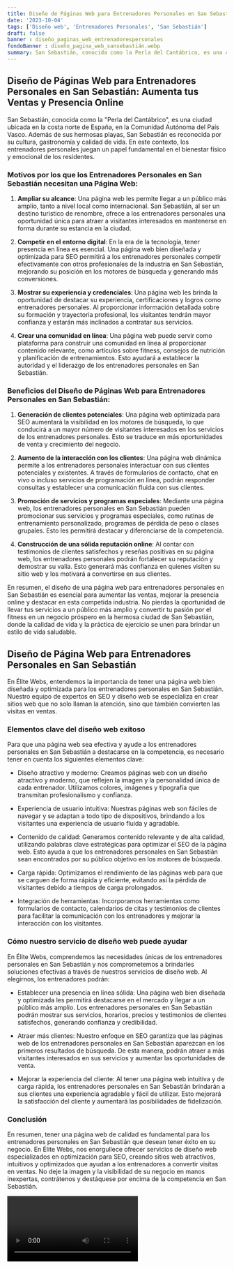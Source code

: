 ```yaml
---
title: Diseño de Páginas Web para Entrenadores Personales en San Sebastián
date: '2023-10-04'
tags: ['Diseño web', 'Entrenadores Personales', 'San Sebastián']
draft: false
banner : diseño_paginas_web_entrenadorespersonales
fondoBanner : diseño_pagina_web_sansebastián.webp
summary: San Sebastián, conocida como la Perla del Cantábrico, es una ciudad ubicada en la costa norte de España, en la Comunidad Autónoma del País Vasco. Además de sus hermosas playas, San Sebastián es reconocida por su cultura, gastronomía y calidad de vida. En este contexto, los entrenadores personales juegan un papel fundamental en el bienestar físico y emocional de los residentes.
---
```


## Diseño de Páginas Web para Entrenadores Personales en San Sebastián: Aumenta tus Ventas y Presencia Online

San Sebastián, conocida como la "Perla del Cantábrico", es una ciudad ubicada en la costa norte de España, en la Comunidad Autónoma del País Vasco. Además de sus hermosas playas, San Sebastián es reconocida por su cultura, gastronomía y calidad de vida. En este contexto, los entrenadores personales juegan un papel fundamental en el bienestar físico y emocional de los residentes.

### Motivos por los que los Entrenadores Personales en San Sebastián necesitan una Página Web:

1. **Ampliar su alcance**: Una página web les permite llegar a un público más amplio, tanto a nivel local como internacional. San Sebastián, al ser un destino turístico de renombre, ofrece a los entrenadores personales una oportunidad única para atraer a visitantes interesados en mantenerse en forma durante su estancia en la ciudad.

2. **Competir en el entorno digital**: En la era de la tecnología, tener presencia en línea es esencial. Una página web bien diseñada y optimizada para SEO permitirá a los entrenadores personales competir efectivamente con otros profesionales de la industria en San Sebastián, mejorando su posición en los motores de búsqueda y generando más conversiones.

3. **Mostrar su experiencia y credenciales**: Una página web les brinda la oportunidad de destacar su experiencia, certificaciones y logros como entrenadores personales. Al proporcionar información detallada sobre su formación y trayectoria profesional, los visitantes tendrán mayor confianza y estarán más inclinados a contratar sus servicios.

4. **Crear una comunidad en línea**: Una página web puede servir como plataforma para construir una comunidad en línea al proporcionar contenido relevante, como artículos sobre fitness, consejos de nutrición y planificación de entrenamientos. Esto ayudará a establecer la autoridad y el liderazgo de los entrenadores personales en San Sebastián.

### Beneficios del Diseño de Páginas Web para Entrenadores Personales en San Sebastián:

1. **Generación de clientes potenciales**: Una página web optimizada para SEO aumentará la visibilidad en los motores de búsqueda, lo que conducirá a un mayor número de visitantes interesados en los servicios de los entrenadores personales. Esto se traduce en más oportunidades de venta y crecimiento del negocio.

2. **Aumento de la interacción con los clientes**: Una página web dinámica permite a los entrenadores personales interactuar con sus clientes potenciales y existentes. A través de formularios de contacto, chat en vivo o incluso servicios de programación en línea, podrán responder consultas y establecer una comunicación fluida con sus clientes.

3. **Promoción de servicios y programas especiales**: Mediante una página web, los entrenadores personales en San Sebastián pueden promocionar sus servicios y programas especiales, como rutinas de entrenamiento personalizado, programas de pérdida de peso o clases grupales. Esto les permitirá destacar y diferenciarse de la competencia.

4. **Construcción de una sólida reputación online**: Al contar con testimonios de clientes satisfechos y reseñas positivas en su página web, los entrenadores personales podrán fortalecer su reputación y demostrar su valía. Esto generará más confianza en quienes visiten su sitio web y los motivará a convertirse en sus clientes.

En resumen, el diseño de una página web para entrenadores personales en San Sebastián es esencial para aumentar las ventas, mejorar la presencia online y destacar en esta competida industria. No pierdas la oportunidad de llevar tus servicios a un público más amplio y convertir tu pasión por el fitness en un negocio próspero en la hermosa ciudad de San Sebastián, donde la calidad de vida y la práctica de ejercicio se unen para brindar un estilo de vida saludable.

<GifSeo />

<Cta />

## Diseño de Página Web para Entrenadores Personales en San Sebastián

En Élite Webs, entendemos la importancia de tener una página web bien diseñada y optimizada para los entrenadores personales en San Sebastián. Nuestro equipo de expertos en SEO y diseño web se especializa en crear sitios web que no solo llaman la atención, sino que también convierten las visitas en ventas. 

### Elementos clave del diseño web exitoso

Para que una página web sea efectiva y ayude a los entrenadores personales en San Sebastián a destacarse en la competencia, es necesario tener en cuenta los siguientes elementos clave:

- Diseño atractivo y moderno: Creamos páginas web con un diseño atractivo y moderno, que reflejen la imagen y la personalidad única de cada entrenador. Utilizamos colores, imágenes y tipografía que transmitan profesionalismo y confianza.

- Experiencia de usuario intuitiva: Nuestras páginas web son fáciles de navegar y se adaptan a todo tipo de dispositivos, brindando a los visitantes una experiencia de usuario fluida y agradable.

- Contenido de calidad: Generamos contenido relevante y de alta calidad, utilizando palabras clave estratégicas para optimizar el SEO de la página web. Esto ayuda a que los entrenadores personales en San Sebastián sean encontrados por su público objetivo en los motores de búsqueda.

- Carga rápida: Optimizamos el rendimiento de las páginas web para que se carguen de forma rápida y eficiente, evitando así la pérdida de visitantes debido a tiempos de carga prolongados.

- Integración de herramientas: Incorporamos herramientas como formularios de contacto, calendarios de citas y testimonios de clientes para facilitar la comunicación con los entrenadores y mejorar la interacción con los visitantes.

### Cómo nuestro servicio de diseño web puede ayudar

En Élite Webs, comprendemos las necesidades únicas de los entrenadores personales en San Sebastián y nos comprometemos a brindarles soluciones efectivas a través de nuestros servicios de diseño web. Al elegirnos, los entrenadores podrán:

- Establecer una presencia en línea sólida: Una página web bien diseñada y optimizada les permitirá destacarse en el mercado y llegar a un público más amplio. Los entrenadores personales en San Sebastián podrán mostrar sus servicios, horarios, precios y testimonios de clientes satisfechos, generando confianza y credibilidad.

- Atraer más clientes: Nuestro enfoque en SEO garantiza que las páginas web de los entrenadores personales en San Sebastián aparezcan en los primeros resultados de búsqueda. De esta manera, podrán atraer a más visitantes interesados en sus servicios y aumentar las oportunidades de venta.

- Mejorar la experiencia del cliente: Al tener una página web intuitiva y de carga rápida, los entrenadores personales en San Sebastián brindarán a sus clientes una experiencia agradable y fácil de utilizar. Esto mejorará la satisfacción del cliente y aumentará las posibilidades de fidelización.

### Conclusión

En resumen, tener una página web de calidad es fundamental para los entrenadores personales en San Sebastián que desean tener éxito en su negocio. En Élite Webs, nos enorgullece ofrecer servicios de diseño web especializados en optimización para SEO, creando sitios web atractivos, intuitivos y optimizados que ayudan a los entrenadores a convertir visitas en ventas. No deje la imagen y la visibilidad de su negocio en manos inexpertas, contrátenos y destáquese por encima de la competencia en San Sebastián.

<Video />

<CtaBot job='Entrenadores Personales' city='San Sebastián'/>

<Gmaps query='San Sebastián+españa+maps' />